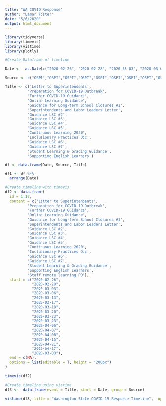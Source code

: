 ```yaml
---
title: "WA COVID Response"
author: "Lamar Foster"
date: "5/6/2020"
output: html_document
---
```


```r
library(tidyverse)
library(timevis)
library(vistime)
library(plotly)
```

```r
#Create Dataframe of timeline

Date <-  as.Date(c("2020-02-26", "2020-02-28", "2020-03-03", "2020-03-06", "2020-03-13", "2020-03-17", "2020-03-18", "2020-03-20", "2020-03-23", "2020-03-23", "2020-04-06", "2020-04-07", "2020-04-08", "2020-04-15", "2020-04-21", "2020-04-27", "2020-03-03"))

Source <- c("OSPI","OSPI","OSPI","OSPI","OSPI","OSPI","OSPI","OSPI","OSPI","OSPI","OSPI","OSPI","OSPI","OSPI","OSPI","OSPI")

Title <- c('Letter to Superintendents', 
          'Preparation for COVID-19 Outbreak', 
          'Further COVID-19 Guidance', 
          'Online Learning Guidance',
          'Guidance for Long-term School Closures #1', 
          'Superintendents and Labor Leaders Letter', 
          'Guidance LSC #2', 
          'Guidance LSC #3', 
          'Guidance LSC #4', 
          'Guidance LSC #5', 
          'Continuous Learning 2020', 
          'Inclusionary Practices Doc', 
          'Guidance LSC #6', 
          'Guidance LSC #7', 
          'Student Learning & Grading Guidance', 
          'Supporting English Learners')

df <- data.frame(Date, Source, Title)

df1 <- df %>% 
  arrange(Date)
```

```r
#Create timeline with timevis
df2 <- data.frame(
  id = 1:17,
  content = c('Letter to Superintendents', 
          'Preparation for COVID-19 Outbreak', 
          'Further COVID-19 Guidance', 
          'Online Learning Guidance',
          'Guidance for Long-term School Closures #1', 
          'Superintendents and Labor Leaders Letter', 
          'Guidance LSC #2', 
          'Guidance LSC #3', 
          'Guidance LSC #4', 
          'Guidance LSC #5', 
          'Continuous Learning 2020', 
          'Inclusionary Practices Doc', 
          'Guidance LSC #6', 
          'Guidance LSC #7', 
          'Student Learning & Grading Guidance', 
          'Supporting English Learners',
          'Staff remote learning PD'),
  start = c("2020-02-26", 
            "2020-02-28", 
            "2020-03-03", 
            "2020-03-06", 
            "2020-03-13", 
            "2020-03-17", 
            "2020-03-18", 
            "2020-03-20", 
            "2020-03-23", 
            "2020-03-23", 
            "2020-04-06", 
            "2020-04-07", 
            "2020-04-08", 
            "2020-04-15", 
            "2020-04-21", 
            "2020-04-27", 
            "2020-03-03"),
  end = c(NA),
  options = list(editable = T, height = "200px")
)

```

```r
timevis(df2)
```



```r
#Create timeline using vistime 
df3 <-  data.frame(event = Title, start = Date, group = Source)

vistime(df3, title = "Washington State COVID-19 Response Timeline",  optimize_y = F, show_labels = F)

```


